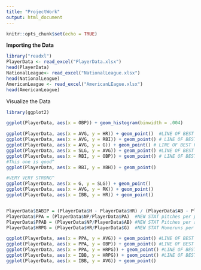 ```yaml
---
title: "ProjectWork"
output: html_document
---
```


```r
knitr::opts_chunk$set(echo = TRUE)
```

 **Importing the Data**
 
```r
library("readxl")
PlayerData <- read_excel("PlayerData.xlsx")
head(PlayerData)
NationalLeague<- read_excel("NationalLeague.xlsx")
head(NationalLeague)
AmericanLeague <- read_excel("AmericanLEague.xlsx")
head(AmericanLeague)
```
Visualize the Data
```r
library(ggplot2)

ggplot(PlayerData, aes(x = OBP)) + geom_histogram(binwidth = .004)

ggplot(PlayerData, aes(x = AVG, y = HR)) + geom_point()  #LINE OF BEST FIT
ggplot(PlayerData, aes(x = AVG, y = RBI)) + geom_point() # LINE OF BEST FIT
ggplot(PlayerData, aes(x = AVG, y = G)) + geom_point() # LINE OF BEST FIT
ggplot(PlayerData, aes(x = SLG, y = AVG)) + geom_point() #LINE OF BEST FIT
ggplot(PlayerData, aes(x = RBI, y = OBP)) + geom_point() # LINE OF BEST FIT
#This one is good^
ggplot(PlayerData, aes(x = RBI, y = XBH)) + geom_point()

#VERY VERY STRONG^
ggplot(PlayerData, aes(x = G, y = SLG)) + geom_point() 
ggplot(PlayerData, aes(x = AVG, y = RK)) + geom_point()
ggplot(PlayerData, aes(x = IBB, y = HR)) + geom_point()


PlayerData$BABIP = (PlayerData$H - PlayerData$HR) / (PlayerData$AB - PlayerData$SO - PlayerData$HR + PlayerData$SF)  #NEW STAT Batting average per balls in play
PlayerData$PPA = (PlayerData$NP/PlayerData$PA)  #NEW STAT pitches per plate at bat
PlayerData$PPAB = (PlayerData$NP/PlayerData$AB) #NEW STAT Pitches per at bat
PlayerData$HRPG = (PlayerData$HR/PlayerData$G)  #NEW STAT Homeruns per game

ggplot(PlayerData, aes(x = PPA, y = AVG)) + geom_point() #LINE OF BEST FIT
ggplot(PlayerData, aes(x = PPA, y = OBP)) + geom_point() #LINE OF BEST FIT
ggplot(PlayerData, aes(x = PPA, y = HRPG)) + geom_point() #LINE OF BEST FIT
ggplot(PlayerData, aes(x = IBB, y = HRPG)) + geom_point() #LINE OF BEST FIT
ggplot(PlayerData, aes(x = IBB, y = AVG)) + geom_point()


```
 